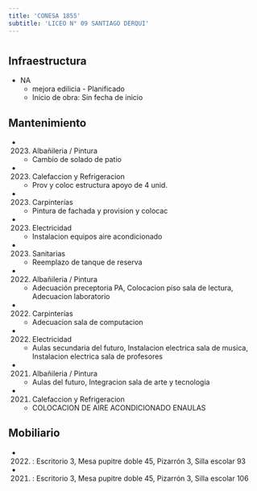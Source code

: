 ```yaml
---
title: 'CONESA 1855'
subtitle: 'LICEO N° 09 SANTIAGO DERQUI'
---
```


#
## Infraestructura

* NA 
    + mejora edilicia - Planificado 
    + Inicio de obra: Sin fecha de inicio 






## Mantenimiento

*  (2023) Albañileria / Pintura 
    + Cambio de solado de patio

*  (2023) Calefaccion y Refrigeracion 
    + Prov y coloc estructura apoyo de 4 unid.

*  (2023) Carpinterías 
    + Pintura de fachada y provision y colocac

*  (2023) Electricidad 
    + Instalacion equipos aire acondicionado

*  (2023) Sanitarias 
    + Reemplazo de tanque de reserva

*  (2022) Albañileria / Pintura 
    + Adecuación preceptoria PA, Colocacion piso sala de lectura, Adecuacion laboratorio

*  (2022) Carpinterías 
    + Adecuacion sala de computacion

*  (2022) Electricidad 
    + Aulas secundaria del futuro, Instalacion electrica sala de musica, Instalacion electrica sala de profesores

*  (2021) Albañileria / Pintura 
    + Aulas del futuro, Integracion sala de arte y tecnologia

*  (2021) Calefaccion y Refrigeracion 
    + COLOCACION DE AIRE ACONDICIONADO ENAULAS





## Mobiliario

*  (2022) : Escritorio 3, Mesa pupitre doble 45, Pizarrón 3, Silla escolar 93 

*  (2021) : Escritorio 3, Mesa pupitre doble 45, Pizarrón 3, Silla escolar 106 



